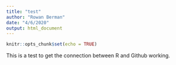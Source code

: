 ```yaml
---
title: "test"
author: "Rowan Berman"
date: "4/6/2020"
output: html_document
---
```


```r
knitr::opts_chunk$set(echo = TRUE)
```

This is a test to get the connection between R and Github working.